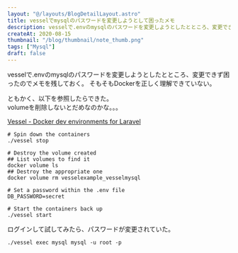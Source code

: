 ```yaml
---
layout: "@/layouts/BlogDetailLayout.astro"
title: vesselでmysqlのパスワードを変更しようとして困ったメモ
description: vesselで.envのmysqlのパスワードを変更しようとしたとところ、変更できず困ったので。
createAt: 2020-08-15
thumbnail: "/blog/thumbnail/note_thumb.png"
tags: ["Mysql"]
draft: false
---
```



vesselで.envのmysqlのパスワードを変更しようとしたとところ、変更できず困ったのでメモを残しておく。
そもそもDockerを正しく理解できていない。

ともかく、以下を参照したらできた。  
volumeを削除しないとだめなのかな。。。

[Vessel - Docker dev environments for Laravel](https://vessel.shippingdocker.com/docs/common-issues/)

```
# Spin down the containers
./vessel stop

# Destroy the volume created
## List volumes to find it
docker volume ls
## Destroy the appropriate one
docker volume rm vesselexample_vesselmysql

# Set a password within the .env file
DB_PASSWORD=secret

# Start the containers back up
./vessel start
```

ログインして試してみたら、パスワードが変更されていた。

```
./vessel exec mysql mysql -u root -p
```
